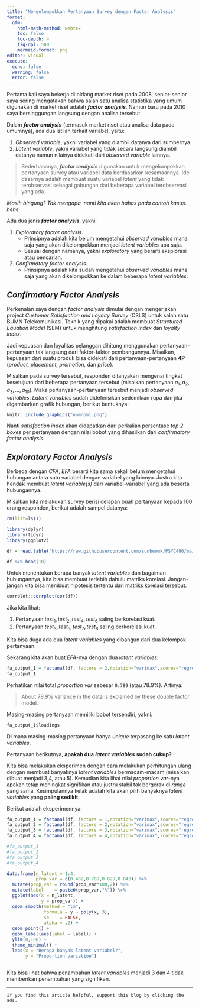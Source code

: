 ```yaml
---
title: "Mengelompokkan Pertanyaan Survey dengan Factor Analysis"
format: 
  gfm:
    html-math-method: webtex
    toc: false
    toc-depth: 4
    fig-dpi: 500
    mermaid-format: png
editor: visual
execute:
  echo: false
  warning: false
  error: false
---
```


Pertama kali saya bekerja di bidang market riset pada 2008, senior-senior saya sering mengatakan bahwa salah satu analisa statistika yang umum digunakan di market riset adalah ***factor analysis***. Namun baru pada 2010 saya bersinggungan langsung dengan analisa tersebut.

Dalam ***factor analysis*** (termasuk market riset atau analisa data pada umumnya), ada dua istilah terkait variabel, yaitu:

1.  *Observed variable*, yakni variabel yang diambil datanya dari sumbernya.
2.  *Latent variable*, yakni variabel yang tidak secara langsung diambil datanya namun nilainya didekati dari *observed variable* lainnya.

> Sederhananya, ***factor analysis*** digunakan untuk mengelompokkan pertanyaan survey atau variabel data berdasarkan kesamaannya. Ide dasarnya adalah membuat suatu variabel *latent* yang tidak terobservasi sebagai gabungan dari beberapa variabel terobservasi yang ada.

*Masih bingung? Tak mengapa, nanti kita akan bahas pada contoh kasus*. *hehe*

Ada dua jenis ***factor analysis***, yakni:

1.  *Exploratory factor analysis*.
    -   Prinsipnya adalah kita belum mengetahui *observed variables* mana saja yang akan dikelompokkan menjadi *latent variables* apa saja.
    -   Sesuai dengan namanya, yakni *exploratory* yang berarti eksplorasi atau pencarian.
2.  *Confirmatory factor analysis*.
    -   Prinsipnya adalah kita sudah mengetahui *observed variables* mana saja yang akan dikelompokkan ke dalam beberapa *latent variables*.

## *Confirmatory Factor Analysis*

Perkenalan saya dengan *factor analysis* dimulai dengan mengerjakan project *Customer Satisfaction and Loyalty Survey* (CSLS) untuk salah satu BUMN Telekomunikasi. Teknik yang dipakai adalah membuat *Structured Equation Model* (SEM) untuk menghitung _satisfaction index_ dan _loyalty index_.

Jadi kepuasan dan loyalitas pelanggan dihitung menggunakan pertanyaan-pertanyaan tak langsung dari faktor-faktor pembangunnya. Misalkan, kepuasan dari suatu produk bisa didekati dari pertanyaan-pertanyaan __4P__ (_product, placement, promotion,_ dan _price_). 

Misalkan pada survey tersebut, responden ditanyakan mengenai tingkat kesetujuan dari beberapa pertanyaan tersebut (misalkan pertanyaan $a_1,a_2,a_3,...,a_{10}$). Maka pertanyaan-pertanyaan tersebut menjadi _observed variables_. _Latent variables_ sudah didefinisikan sedemikian rupa dan jika digambarkan grafik hubungan, berikut bentuknya:

```r
knitr::include_graphics("nomnoml.png")
```

Nanti _satisfaction index_ akan didapatkan dari perkalian persentase _top 2 boxes_ per pertanyaan dengan nilai bobot yang dihasilkan dari _confirmatory factor analysis_.

## *Exploratory Factor Analysis*

Berbeda dengan _CFA_, _EFA_ berarti kita sama sekali belum mengetahui hubungan antara satu variabel dengan variabel yang lainnya. Justru kita hendak membuat _latent variable(s)_ dari variabel-variabel yang ada beserta hubungannya.

Misalkan kita melakukan survey berisi delapan buah pertanyaan kepada 100 orang responden, berikut adalah sampel datanya:

```r
rm(list=ls())

library(dplyr)
library(tidyr)
library(ggplot2)

df = read.table("https://raw.githubusercontent.com/sunbeomk/PSYC490/main/scores.txt") %>% janitor::clean_names()

df %>% head(10)
```

Untuk menentukan berapa banyak _latent variables_ dan bagaiman hubungannya, kita bisa membuat terlebih dahulu matriks korelasi. Jangan-jangan kita bisa membuat hipotesis tertentu dari matriks korelasi tersebut.

```r
corrplot::corrplot(cor(df))
```

Jika kita lihat:

1. Pertanyaan $test_1, test_2, test_4, test_6$ saling berkorelasi kuat.
1. Pertanyaan $test_3, test_5, test_7, test_8$ saling berkorelasi kuat.

Kita bisa duga ada dua _latent variables_ yang dibangun dari dua kelompok pertanyaan.

Sekarang kita akan buat _EFA_-nya dengan dua _latent variables_:

```r
fa_output_1 = factanal(df, factors = 2,rotation="varimax",scores="regression")
fa_output_1
```

Perhatikan nilai total _proportion var_ sebesar `0.789` (atau $78.9 \%$). Artinya:

> About $78.9 \%$ variance in the data is explained by these double factor model.

Masing-masing pertanyaan memiliki bobot tersendiri, yakni:

```r
fa_output_1$loadings
```

Di mana masing-masing pertanyaan hanya _unique_ terpasang ke satu _latent variables_.

Pertanyaan berikutnya, __apakah dua__ ___latent variables___ __sudah cukup?__

Kita bisa melakukan eksperimen dengan cara melakukan perhitungan ulang dengan membuat banyaknya _latent variables_ bermacam-macam (misalkan dibuat menjadi 3,4, atau 5). Kemudian kita lihat nilai  _proportion var_-nya apakah tetap meningkat signifikan atau justru stabil tak bergerak di _range_ yang sama. Kesimpulannya kelak adalah kita akan pilih banyaknya _latent variables_ yang __paling sedikit__.

Berikut adalah eksperimennya:

```r
fa_output_1 = factanal(df, factors = 1,rotation="varimax",scores="regression")
fa_output_2 = factanal(df, factors = 2,rotation="varimax",scores="regression")
fa_output_3 = factanal(df, factors = 3,rotation="varimax",scores="regression")
fa_output_4 = factanal(df, factors = 4,rotation="varimax",scores="regression")

#fa_output_1
#fa_output_2
#fa_output_3
#fa_output_4

data.frame(n_latent = 1:4,
           prop_var = c(0.402,0.789,0.829,0.840)) %>% 
  mutate(prop_var = round(prop_var*100,2)) %>% 
  mutate(label    = paste0(prop_var,"%")) %>% 
  ggplot(aes(x = n_latent,
             y = prop_var)) +
  geom_smooth(method = "lm",
              formula = y ~ poly(x, 3),
              se    = FALSE,
              alpha = .2) +
  geom_point() +
  geom_label(aes(label = label)) +
  ylim(0,100) +
  theme_minimal() +
  labs(x = "Berapa banyak latent variabel?",
       y = "Proportion variation")
  

```

Kita bisa lihat bahwa penambahan _latent variables_ menjadi 3 dan 4 tidak memberikan penambahan yang signifikan.

---

`if you find this article helpful, support this blog by clicking the ads.`